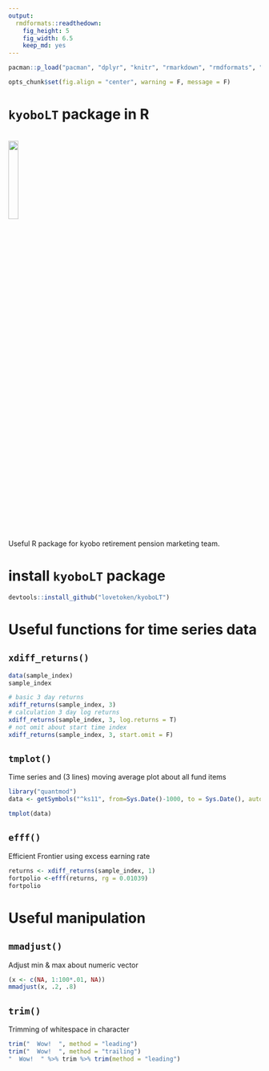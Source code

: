 ```yaml
---
output:
  rmdformats::readthedown:
    fig_height: 5
    fig_width: 6.5
    keep_md: yes
---
```


```r
pacman::p_load("pacman", "dplyr", "knitr", "rmarkdown", "rmdformats", "xts", "reshape2", "formattable", "kyoboLT")

opts_chunk$set(fig.align = "center", warning = F, message = F)
```

# `kyoboLT` package in R 

<br><img src="./image/under-construction-banner.png" width="20%"><br>

Useful R package for kyobo retirement pension marketing team.  

# install `kyoboLT` package

```r
devtools::install_github("lovetoken/kyoboLT")
```

# Useful functions for time series data

## `xdiff_returns()`

```r
data(sample_index)
sample_index

# basic 3 day returns
xdiff_returns(sample_index, 3)
# calculation 3 day log returns
xdiff_returns(sample_index, 3, log.returns = T)
# not omit about start time index
xdiff_returns(sample_index, 3, start.omit = F)
```

## `tmplot()`

Time series and (3 lines) moving average plot about all fund items

```r
library("quantmod")
data <- getSymbols("^ks11", from=Sys.Date()-1000, to = Sys.Date(), auto.assign = F)

tmplot(data)
```

## `efff()`

Efficient Frontier using excess earning rate

```r
returns <- xdiff_returns(sample_index, 1)
fortpolio <-efff(returns, rg = 0.01039)
fortpolio
```

# Useful manipulation

## `mmadjust()`

Adjust min & max about numeric vector

```r
(x <- c(NA, 1:100*.01, NA))
mmadjust(x, .2, .8)
```

## `trim()`

Trimming of whitespace in character

```r
trim("  Wow!  ", method = "leading")
trim("  Wow!  ", method = "trailing")
"  Wow!  " %>% trim %>% trim(method = "leading")
```

